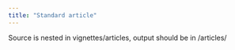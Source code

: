 ```yaml
---
title: "Standard article"
---
```


Source is nested in vignettes/articles, output should be in /articles/
